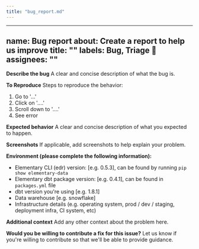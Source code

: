```yaml
---
title: "bug_report.md"
---
```


---
name: Bug report
about: Create a report to help us improve
title: ""
labels: Bug, Triage 👀
assignees: ""
---

**Describe the bug**
A clear and concise description of what the bug is.

**To Reproduce**
Steps to reproduce the behavior:

1. Go to '...'
2. Click on '....'
3. Scroll down to '....'
4. See error

**Expected behavior**
A clear and concise description of what you expected to happen.

**Screenshots**
If applicable, add screenshots to help explain your problem.

**Environment (please complete the following information):**

- Elementary CLI (edr) version: [e.g. 0.5.3], can be found by running `pip show elementary-data`
- Elementary dbt package version: [e.g. 0.4.1], can be found in `packages.yml` file
- dbt version you're using [e.g. 1.8.1]
- Data warehouse [e.g. snowflake]
- Infrastructure details (e.g. operating system, prod / dev / staging, deployment infra, CI system, etc)

**Additional context**
Add any other context about the problem here.

**Would you be willing to contribute a fix for this issue?**
Let us know if you're willing to contribute so that we'll be able to provide guidance.
